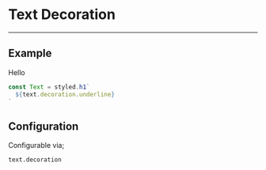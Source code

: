 
# Text Decoration

---

## Example

<Decoration>Hello</Decoration>

```jsx
const Text = styled.h1`
  ${text.decoration.underline}
`
```

## Configuration

Configurable via;

```
text.decoration
```
